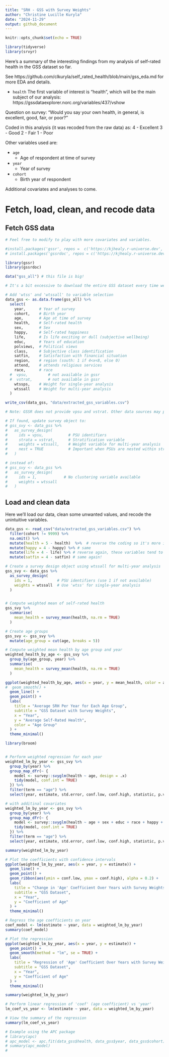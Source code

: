 ```yaml
---
title: "SRH - GSS with Survey Weights"
author: "Christine Lucille Kuryla"
date: "2024-11-29"
output: github_document
---
```


```r
knitr::opts_chunk$set(echo = TRUE)

library(tidyverse)
library(srvyr)


```


Here's a summary of the interesting findings from my analysis of self-rated health in the GSS dataset so far. 

See https://github.com/clkuryla/self_rated_health/blob/main/gss_eda.md for more EDA and details.

* `health`
The first variable of interest is “health”, which will be the main subject of our analysis: https://gssdataexplorer.norc.org/variables/437/vshow

Question on survey: “Would you say your own health, in general, is excellent, good, fair, or poor?” 

Coded in this analysis (it was recoded from the raw data) as:
4 - Excellent
3 - Good
2 - Fair
1 - Poor

Other variables used are:

* `age`
  - Age of respondent at time of survey
  
* `year`
  - Year of survey
  
* `cohort`
  - Birth year of respondent
  
Additional covariates and analyses to come. 


# Fetch, load, clean, and recode data
## Fetch GSS data 

```r

# Feel free to modify to play with more covariates and variables.

#install.packages('gssr', repos =  c('https://kjhealy.r-universe.dev', 'https://cloud.r-project.org'))
# install.packages('gssrdoc', repos = c('https://kjhealy.r-universe.dev', 'https://cloud.r-project.org'))

library(gssr)
library(gssrdoc)

data("gss_all") # this file is big! 

# It's a bit excessive to download the entire GSS dataset every time we knit, so lets just save some variables of interest and write it out for future use.

# Add 'wtss' and 'wtssall' to variable selection
data_gss <- as.data.frame(gss_all) %>% 
  select(
    year,      # Year of survey
    cohort,    # Birth year
    age,       # Age at time of survey
    health,    # Self-rated health
    sex,       # Sex
    happy,     # Self-rated happiness
    life,      # Is life exciting or dull (subjective wellbeing)
    educ,      # Years of education
    polviews,  # Political views
    class,     # Subjective class identification
    satfin,    # Satisfaction with financial situation
    region,    # region (south: 1 if 4<x<8, else 0)
    attend,    # attends religious services
    race,      # race
  #  vpsu,         # not available in gssr
  #  vstrat,       # not available in gssr
    wtssps,    # Weight for single-year analysis
    wtssall    # Weight for multi-year analysis
  )

write_csv(data_gss, "data/extracted_gss_variables.csv")

# Note: GSSR does not provide vpsu and vstrat. Other data sources may provide it, and we will look into that eventually. 

# If found, update survey object to:
# gss_svy <- data_gss %>%
#   as_survey_design(
#     ids = vpsu,           # PSU identifiers
#     strata = vstrat,      # Stratification variable
#     weights = wtssall,    # Weight variable for multi-year analysis
#     nest = TRUE           # Important when PSUs are nested within strata
#   )

# instead of:
# gss_svy <- data_gss %>%
#   as_survey_design(
#     ids = 1,            # No clustering variable available
#     weights = wtssall
#   )
```

## Load and clean data

Here we'll load our data, clean some unwanted values, and recode the unintuitive variables.

```r
data_gss <- read_csv("data/extracted_gss_variables.csv") %>% 
  filter(cohort != 9999) %>% 
  na.omit() %>% 
  mutate(health = 5 - health)  %>%  # reverse the coding so it's more intuitive (higher number for excellent, lower number for poor)
  mutate(happy = 4 - happy) %>% # same
  mutate(life = 4 - life) %>% # reverse again, these variables tend to be unintuitively ordered!!!
  mutate(satfin = 4 - satfin) # same again!
```

```r
# Create a survey design object using wtssall for multi-year analysis
gss_svy <- data_gss %>%
  as_survey_design(
    ids = 1,           # PSU identifiers (use 1 if not available)
    weights = wtssall  # Use 'wtss' for single-year analysis
  )


# Compute weighted mean of self-rated health
gss_svy %>%
  summarise(
    mean_health = survey_mean(health, na.rm = TRUE)
  )

# Create age groups
gss_svy <- gss_svy %>%
  mutate(age_group = cut(age, breaks = 5))

# Compute weighted mean health by age group and year
weighted_health_by_age <- gss_svy %>%
  group_by(age_group, year) %>%
  summarise(
    mean_health = survey_mean(health, na.rm = TRUE)
  )

ggplot(weighted_health_by_age, aes(x = year, y = mean_health, color = age_group)) +
#  geom_smooth() +
  geom_line() +
  geom_point() +
  labs(
    title = "Average SRH Per Year for Each Age Group",
    subtitle = "GSS Dataset with Survey Weights",
    x = "Year",
    y = "Average Self-Rated Health",
    color = "Age Group"
  ) +
  theme_minimal()

library(broom)


# Perform weighted regression for each year
weighted_lm_by_year <- gss_svy %>%
  group_by(year) %>%
  group_map_dfr(~ {
    model <- survey::svyglm(health ~ age, design = .x)
    tidy(model, conf.int = TRUE)
  }) %>%
  filter(term == "age") %>%
  select(year, estimate, std.error, conf.low, conf.high, statistic, p.value)

# with additinal covariates
weighted_lm_by_year <- gss_svy %>%
  group_by(year) %>%
  group_map_dfr(~ {
    model <- survey::svyglm(health ~ age + sex + educ + race + happy + class, design = .x)
    tidy(model, conf.int = TRUE)
  }) %>%
  filter(term == "age") %>%
  select(year, estimate, std.error, conf.low, conf.high, statistic, p.value)

summary(weighted_lm_by_year)

```

```r

# Plot the coefficients with confidence intervals
ggplot(weighted_lm_by_year, aes(x = year, y = estimate)) +
  geom_line() +
  geom_point() +
  geom_ribbon(aes(ymin = conf.low, ymax = conf.high), alpha = 0.2) +
  labs(
    title = "Change in 'Age' Coefficient Over Years with Survey Weights",
    subtitle = "GSS Dataset",
    x = "Year",
    y = "Coefficient of Age"
  ) +
  theme_minimal()

# Regress the age coefficients on year
coef_model <- lm(estimate ~ year, data = weighted_lm_by_year)
summary(coef_model)

# Plot the regression
ggplot(weighted_lm_by_year, aes(x = year, y = estimate)) +
  geom_point() +
  geom_smooth(method = "lm", se = TRUE) +
  labs(
    title = "Regression of 'Age' Coefficient Over Years with Survey Weights",
    subtitle = "GSS Dataset",
    x = "Year",
    y = "Coefficient of Age"
  ) +
  theme_minimal()

summary(weighted_lm_by_year)

# Perform linear regression of 'coef' (age coefficient) vs 'year'
lm_coef_vs_year <- lm(estimate ~ year, data = weighted_lm_by_year)

# View the summary of the regression
summary(lm_coef_vs_year)

```


```r

# Example using the APC package
# library(apc)
# apc_model <- apc.fit(data_gss$health, data_gss$year, data_gss$cohort)
# summary(apc_model)
# 

```

